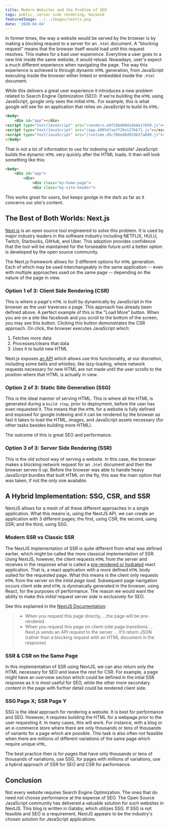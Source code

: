 ```yaml
---
title: Modern Websites and the Problem of SEO
tags: public, server side rendering, backend
featuredImage: ../../images/nextjs.png
date: '2020-04-04'
---
```


In former times, the way a website would be served by the browser is by making a blocking request to a server for an `.html` document. A "blocking request" means that the browser itself would load until this request resolves. This makes for a bad user experience. Everytime a user goes to a new link inside the same website, it would reload. Nowadays, user's expect a much different experience when navigating the page. The way this experience is achieved is through dynamic `HTML` generation, from JavaScript executing inside the browser either linked or embedded inside the `.html` document.

While this delivers a great user experience it introduces a new problem related to Search Engine Optimization (SEO). If we're building the `HTML` using JavaScript, google only sees the initial `HTML`. For example, this is what google will see for an application that relies on JavaScript to build its `HTML`:

```html
<body>
    <div id="app"></div>
<script type="text/JavaScript" src="/vendors.e9f29bdd842eb8e17b59.js"></script>
<script type="text/JavaScript" src="/app.499547aa7f29e137bb71.js"></script>
<script type="text/JavaScript" src="/runtime.d5cf8bed6d924b27a6d0.js"></script>
</body>
```

That is not a lot of information to use for indexing our website! JavaScript builds the dynamic `HTML` very quickly after the HTML loads. It then will look something like this:

```html
<body>
    <div id="app">
        <div>
            <div class="my-home-page">
            <div class="my-site-header">
```

This works great for users, but keeps goolge in the dark as far as it concerns our site's content.

## The Best of Both Worlds: Next.js
[Next.js](https://github.com/zeit/next.js) is an open source tool engineered to solve this problem. It is used by major industry leaders in the software industry including NETFLIX, HULU, Twitch, Starbucks, GitHub, and Uber. This adoption provides confidence that the tool will be maintained for the forseeable future until a better option is developed by the open source community.

The Next.js framework allows for 3 different options for `HTML` generation. Each of which may be used interchangeably in the same application -- even with multiple approaches used on the same page -- depending on the nature of the page in view.

### Option 1 of 3: Client Side Rendering (CSR)
This is where a page's `HTML` is built by dynamically by JavaScript in the browser as the user traverses a page. This approach has already been defined above. A perfect example of this is the "Load More" button. When you are on a site like facebook and you scroll to the bottom of the screen, you may see this button. Clicking this button demonstrates the CSR approach. On click, the browser executes JavaScript which:

1. Fetches more data
2. Processes/cleans that data
3. Uses it to build new HTML

Next.js exposes [an API](https://swr.now.sh/) which allows use this functionality, at our discretion, including some bells and whistles; like lazy-loading, where network requests necessary for new HTML are not made until the user scrolls to the position where that HTML is actually in view.

### Option 2 of 3: Static Site Generation (SSG)
This is the ideal manner of serving HTML. This is where all the HTML is generated during a `build step`, prior to deployment, before the user has even requested it. This means that the `HTML` for a website is fully defined and exposed for google indexing and it can be rendered by the browser as fast it takes to load the HTML, images, and JavaScript assets necessary (for other tasks besides building more HTML).

The outcome of this is great SEO and performance.

### Option 3 of 3: Server Side Rendering  (SSR)
This is the old school way of serving a website. In this case, the browser makes a blocking network request for an `.html` document and then the browser serves it up. Before the browser was able to handle heavy JavaScript bundles that built HTML on the fly, this was the main option that was taken, if not the only one available. 

## A Hybrid Implementation: SSG, CSR, and SSR
NextJS allows for a mesh of all these different approaches in a single application. What this means is, using the NextJS API, we can create an application with 3 different pages; the first, using CSR; the second, using SSR; and the third, using SSG.

### Modern SSR vs Classic SSR
The NextJS implementation of SSR is quite different from what was defined earlier, which might be called the more classical implementation of SSR. Using NextJS, however, the client requests `HTML` from the server and receives in the response what is called a [pre-rendered or hydrated](https://nextjs.org/docs/basic-features/pages#pre-rendering) react application. That is, a react application with a more defined `HTML` body suited for the requested page. What this means is the client only requests `HTML` from the server on the _intial page load_. Subsequent page navigation occurs client side and `HTML` is dynmaically generated in the browser, using React, for the purposes of performance. The reason we would want the ability to make this _initial_ request server side is exclusively for SEO.

See this explained in the [NextJS Documentation](https://nextjs.org/docs/basic-features/data-fetching#typescript-use-getserversideprops):
> - When you request this page directly, ...the page will be pre-rendered
> - When you request this page on client-side page transitions ... Next.js sends an API request to the server ... It’ll return JSON (rather than a blocking request with an HTML document in the response)

### SSR & CSR on the Same Page
In this implementation of SSR using NextJS, we can also return only the HTML necessary for SEO and leave the rest for CSR. For example, a page might have an _overview_ section which could be defined in the intial SSR response as it is most useful for SEO, while the other more secondary content in the page with further detail could be rendered client side.

### SSG Page X; SSR Page Y
SSG is the ideal approach for rendering a website. It is best for performance and SEO. However, it requires building the HTML for a webpage _prior_ to the user requesting it. In many cases, this will work. For instance, with a blog or an e-commerce store where there are only thousands or tens of thousands of variants for a page which are possible. This task is also often not feasible when there are millions of different variations of the same page which require unique `HTML`.

The best practice then is for pages that have only thousands or tens of thousands of variations, use SSG, for pages with millions of variations, use a hybrid approach of SSR for SEO and CSR for performance.

## Conclusion
Not every website requires Search Engine Optimization. The ones that do need not choose performance at the expense of SEO. The Open Source JavaScript community has delivered a valuable solution for such websites in NextJS. This blog is written in Gatsby, which utilizes SSG. If SSG is not feasible and SEO is a requirement, NextJS appears to be the industry's chosen solution for JavaScript applications.